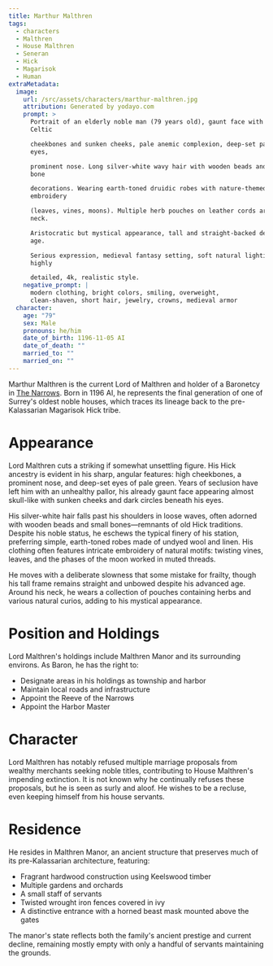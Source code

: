 ```yaml
---
title: Marthur Malthren
tags:
  - characters
  - Malthren
  - House Malthren
  - Seneran
  - Hick
  - Magarisok
  - Human
extraMetadata:
  image:
    url: /src/assets/characters/marthur-malthren.jpg
    attribution: Generated by yodayo.com
    prompt: >
      Portrait of an elderly noble man (79 years old), gaunt face with high
      Celtic 

      cheekbones and sunken cheeks, pale anemic complexion, deep-set pale green
      eyes, 

      prominent nose. Long silver-white wavy hair with wooden beads and small
      bone 

      decorations. Wearing earth-toned druidic robes with nature-themed
      embroidery 

      (leaves, vines, moons). Multiple herb pouches on leather cords around
      neck. 

      Aristocratic but mystical appearance, tall and straight-backed despite
      age. 

      Serious expression, medieval fantasy setting, soft natural lighting,
      highly 

      detailed, 4k, realistic style.
    negative_prompt: |
      modern clothing, bright colors, smiling, overweight, 
      clean-shaven, short hair, jewelry, crowns, medieval armor
  character:
    age: "79"
    sex: Male
    pronouns: he/him
    date_of_birth: 1196-11-05 AI
    date_of_death: ""
    married_to: ""
    married_on: ""
---
```


Marthur Malthren is the current Lord of Malthren and holder of a Baronetcy in
[The Narrows](/locations/the-narrows/). Born in 1196 AI, he represents the
final generation of one of Surrey's oldest noble houses, which traces its
lineage back to the pre-Kalassarian Magarisok Hick tribe.

# Appearance

Lord Malthren cuts a striking if somewhat unsettling figure. His Hick ancestry
is evident in his sharp, angular features: high cheekbones, a prominent nose,
and deep-set eyes of pale green. Years of seclusion have left him with an
unhealthy pallor, his already gaunt face appearing almost skull-like with sunken
cheeks and dark circles beneath his eyes.

His silver-white hair falls past his shoulders in loose waves, often adorned
with wooden beads and small bones—remnants of old Hick traditions. Despite his
noble status, he eschews the typical finery of his station, preferring simple,
earth-toned robes made of undyed wool and linen. His clothing often features
intricate embroidery of natural motifs: twisting vines, leaves, and the phases
of the moon worked in muted threads.

He moves with a deliberate slowness that some mistake for frailty, though his
tall frame remains straight and unbowed despite his advanced age. Around his
neck, he wears a collection of pouches containing herbs and various natural
curios, adding to his mystical appearance.

# Position and Holdings

Lord Malthren's holdings include Malthren Manor and its surrounding environs. As
Baron, he has the right to:

* Designate areas in his holdings as township and harbor
* Maintain local roads and infrastructure
* Appoint the Reeve of the Narrows
* Appoint the Harbor Master

# Character

Lord Malthren has notably refused multiple marriage proposals from wealthy
merchants seeking noble titles, contributing to House Malthren's impending
extinction. It is not known why he continually refuses these proposals, but he
is seen as surly and aloof. He wishes to be a recluse, even keeping himself from
his house servants.

# Residence

He resides in Malthren Manor, an ancient structure that preserves much of its
pre-Kalassarian architecture, featuring:

* Fragrant hardwood construction using Keelswood timber
* Multiple gardens and orchards
* A small staff of servants
* Twisted wrought iron fences covered in ivy
* A distinctive entrance with a horned beast mask mounted above the gates

The manor's state reflects both the family's ancient prestige and current
decline, remaining mostly empty with only a handful of servants maintaining the
grounds.
